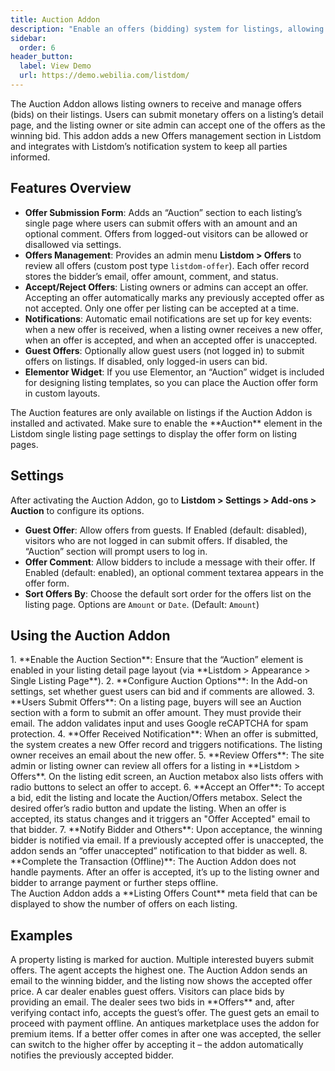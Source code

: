 ```yaml
---
title: Auction Addon
description: "Enable an offers (bidding) system for listings, allowing buyers to submit bids and listing owners to accept offers."
sidebar:
  order: 6
header_button:
  label: View Demo
  url: https://demo.webilia.com/listdom/
---
```


The Auction Addon <Badge text="Pro" /> allows listing owners to receive and manage offers (bids) on their listings. Users can submit monetary offers on a listing’s detail page, and the listing owner or site admin can accept one of the offers as the winning bid. This addon adds a new Offers management section in Listdom and integrates with Listdom’s notification system to keep all parties informed.

## Features Overview

- **Offer Submission Form**: Adds an “Auction” section to each listing’s single page where users can submit offers with an amount and an optional comment. Offers from logged-out visitors can be allowed or disallowed via settings.
- **Offers Management**: Provides an admin menu **Listdom > Offers** to review all offers (custom post type `listdom-offer`). Each offer record stores the bidder’s email, offer amount, comment, and status.
- **Accept/Reject Offers**: Listing owners or admins can accept an offer. Accepting an offer automatically marks any previously accepted offer as not accepted. Only one offer per listing can be accepted at a time.
- **Notifications**: Automatic email notifications are set up for key events: when a new offer is received, when a listing owner receives a new offer, when an offer is accepted, and when an accepted offer is unaccepted.
- **Guest Offers**: Optionally allow guest users (not logged in) to submit offers on listings. If disabled, only logged-in users can bid.
- **Elementor Widget**: If you use Elementor, an “Auction” widget is included for designing listing templates, so you can place the Auction offer form in custom layouts.

<Aside type="note">
The Auction features are only available on listings if the Auction Addon is installed and activated. Make sure to enable the **Auction** element in the Listdom single listing page settings to display the offer form on listing pages.
</Aside>

## Settings
After activating the Auction Addon, go to **Listdom > Settings > Add-ons > Auction** to configure its options.

- **Guest Offer**: Allow offers from guests. If Enabled (default: disabled), visitors who are not logged in can submit offers. If disabled, the “Auction” section will prompt users to log in.
- **Offer Comment**: Allow bidders to include a message with their offer. If Enabled (default: enabled), an optional comment textarea appears in the offer form.
- **Sort Offers By**: Choose the default sort order for the offers list on the listing page. Options are `Amount` or `Date`. (Default: `Amount`)

## Using the Auction Addon

<Steps>
1. **Enable the Auction Section**: Ensure that the “Auction” element is enabled in your listing detail page layout (via **Listdom > Appearance > Single Listing Page**).
2. **Configure Auction Options**: In the Add-on settings, set whether guest users can bid and if comments are allowed.
3. **Users Submit Offers**: On a listing page, buyers will see an Auction section with a form to submit an offer amount. They must provide their email. The addon validates input and uses Google reCAPTCHA for spam protection.
4. **Offer Received Notification**: When an offer is submitted, the system creates a new Offer record and triggers notifications. The listing owner receives an email about the new offer.
5. **Review Offers**: The site admin or listing owner can review all offers for a listing in **Listdom > Offers**. On the listing edit screen, an Auction metabox also lists offers with radio buttons to select an offer to accept.
6. **Accept an Offer**: To accept a bid, edit the listing and locate the Auction/Offers metabox. Select the desired offer’s radio button and update the listing. When an offer is accepted, its status changes and it triggers an "Offer Accepted" email to that bidder.
7. **Notify Bidder and Others**: Upon acceptance, the winning bidder is notified via email. If a previously accepted offer is unaccepted, the addon sends an “offer unaccepted” notification to that bidder as well.
8. **Complete the Transaction (Offline)**: The Auction Addon does not handle payments. After an offer is accepted, it’s up to the listing owner and bidder to arrange payment or further steps offline.
</Steps>

<Aside type="tip">
The Auction Addon adds a **Listing Offers Count** meta field that can be displayed to show the number of offers on each listing.
</Aside>

## Examples

<CardGrid>
  <Card title="Real Estate Auction">
    A property listing is marked for auction. Multiple interested buyers submit offers. The agent accepts the highest one. The Auction Addon sends an email to the winning bidder, and the listing now shows the accepted offer price.
  </Card>
  <Card title="Car Listing with Guest Bidders">
    A car dealer enables guest offers. Visitors can place bids by providing an email. The dealer sees two bids in **Offers** and, after verifying contact info, accepts the guest’s offer. The guest gets an email to proceed with payment offline.
  </Card>
  <Card title="Competitive Bidding Process">
    An antiques marketplace uses the addon for premium items. If a better offer comes in after one was accepted, the seller can switch to the higher offer by accepting it – the addon automatically notifies the previously accepted bidder.
  </Card>
</CardGrid>

<LinkCard href="https://wordpress.org/plugins/listdom/" title="Listdom Plugin on WordPress.org" description="Learn more about the Listdom directory plugin that the Auction Addon extends." />